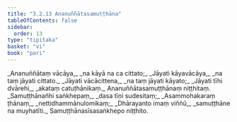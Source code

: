 ```yaml
---
title: "3.2.13 Ananuññātasamuṭṭhāna"
tableOfContents: false
sidebar:
  order: 13
type: "tipitaka"
basket: "vi"
book: "pari"
---
```



<DynamicBreadcrumb />

<Division number="270" book="pari" e="ch" v="5" p="163">

<Paragraph number="1147" type="verses" book="pari">
_Ananuññātaṃ vācāya,_  
_na kāyā na ca cittato;_  
_Jāyati kāyavācāya,_  
_na taṃ jāyati cittato._  

</Paragraph>

<Paragraph number="1148" type="verses" book="pari">
_Jāyati vācācittena,_  
_na taṃ jāyati kāyato;_  
_Jāyati tīhi dvārehi,_  
_akataṃ catuṭhānikaṃ._  


</Paragraph>
</Division>

<Paragraph number="1149" type="center" book="pari">
Ananuññātasamuṭṭhānaṃ niṭṭhitaṃ.


</Paragraph>

<Paragraph number="1150" type="verses" book="pari">
_Samuṭṭhānañhi saṅkhepaṃ,_  
_dasa tīṇi sudesitaṃ;_  
_Asammohakaraṃ ṭhānaṃ,_  
_nettidhammānulomikaṃ;_  
_Dhārayanto imaṃ viññū,_  
_samuṭṭhāne na muyhatīti._  


</Paragraph>

<Paragraph number="1151" type="center" book="pari">
Samuṭṭhānasīsasaṅkhepo niṭṭhito.
</Paragraph>